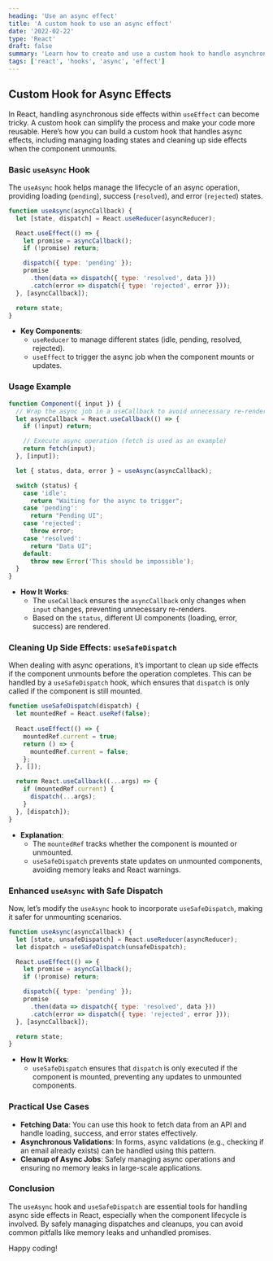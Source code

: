 ```yaml
---
heading: 'Use an async effect'
title: 'A custom hook to use an async effect'
date: '2022-02-22'
type: 'React'
draft: false
summary: 'Learn how to create and use a custom hook to handle asynchronous side effects in React.'
tags: ['react', 'hooks', 'async', 'effect']
---
```


## Custom Hook for Async Effects

In React, handling asynchronous side effects within `useEffect` can become tricky. A custom hook can simplify the process and make your code more reusable. Here’s how you can build a custom hook that handles async effects, including managing loading states and cleaning up side effects when the component unmounts.

### Basic `useAsync` Hook

The `useAsync` hook helps manage the lifecycle of an async operation, providing loading (`pending`), success (`resolved`), and error (`rejected`) states.

```js
function useAsync(asyncCallback) {
  let [state, dispatch] = React.useReducer(asyncReducer);

  React.useEffect(() => {
    let promise = asyncCallback();
    if (!promise) return;

    dispatch({ type: 'pending' });
    promise
      .then(data => dispatch({ type: 'resolved', data }))
      .catch(error => dispatch({ type: 'rejected', error }));
  }, [asyncCallback]);

  return state;
}
```

- **Key Components**:
  - `useReducer` to manage different states (idle, pending, resolved, rejected).
  - `useEffect` to trigger the async job when the component mounts or updates.

### Usage Example

```js
function Component({ input }) {
  // Wrap the async job in a useCallback to avoid unnecessary re-renders
  let asyncCallback = React.useCallback(() => {
    if (!input) return;

    // Execute async operation (fetch is used as an example)
    return fetch(input);
  }, [input]);

  let { status, data, error } = useAsync(asyncCallback);

  switch (status) {
    case 'idle':
      return "Waiting for the async to trigger";
    case 'pending':
      return "Pending UI";
    case 'rejected':
      throw error;
    case 'resolved':
      return "Data UI";
    default:
      throw new Error('This should be impossible');
  }
}
```

- **How It Works**: 
  - The `useCallback` ensures the `asyncCallback` only changes when `input` changes, preventing unnecessary re-renders.
  - Based on the `status`, different UI components (loading, error, success) are rendered.

### Cleaning Up Side Effects: `useSafeDispatch`

When dealing with async operations, it’s important to clean up side effects if the component unmounts before the operation completes. This can be handled by a `useSafeDispatch` hook, which ensures that `dispatch` is only called if the component is still mounted.

```js
function useSafeDispatch(dispatch) {
  let mountedRef = React.useRef(false);
  
  React.useEffect(() => {
    mountedRef.current = true;
    return () => {
      mountedRef.current = false;
    };
  }, []);

  return React.useCallback((...args) => {
    if (mountedRef.current) {
      dispatch(...args);
    }
  }, [dispatch]);
}
```

- **Explanation**: 
  - The `mountedRef` tracks whether the component is mounted or unmounted.
  - `useSafeDispatch` prevents state updates on unmounted components, avoiding memory leaks and React warnings.

### Enhanced `useAsync` with Safe Dispatch

Now, let’s modify the `useAsync` hook to incorporate `useSafeDispatch`, making it safer for unmounting scenarios.

```js
function useAsync(asyncCallback) {
  let [state, unsafeDispatch] = React.useReducer(asyncReducer);
  let dispatch = useSafeDispatch(unsafeDispatch);

  React.useEffect(() => {
    let promise = asyncCallback();
    if (!promise) return;

    dispatch({ type: 'pending' });
    promise
      .then(data => dispatch({ type: 'resolved', data }))
      .catch(error => dispatch({ type: 'rejected', error }));
  }, [asyncCallback]);

  return state;
}
```

- **How It Works**: 
  - `useSafeDispatch` ensures that `dispatch` is only executed if the component is mounted, preventing any updates to unmounted components.

### Practical Use Cases

- **Fetching Data**: You can use this hook to fetch data from an API and handle loading, success, and error states effectively.
- **Asynchronous Validations**: In forms, async validations (e.g., checking if an email already exists) can be handled using this pattern.
- **Cleanup of Async Jobs**: Safely managing async operations and ensuring no memory leaks in large-scale applications.

### Conclusion

The `useAsync` hook and `useSafeDispatch` are essential tools for handling async side effects in React, especially when the component lifecycle is involved. By safely managing dispatches and cleanups, you can avoid common pitfalls like memory leaks and unhandled promises.

Happy coding! <Twemoji emoji="clinking-beer-mugs" />
